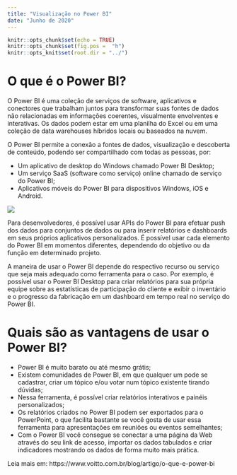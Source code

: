 ```yaml
---
title: "Visualização no Power BI"
date: "Junho de 2020"
---
```


```r
knitr::opts_chunk$set(echo = TRUE)
knitr::opts_chunk$set(fig.pos =  "h")
knitr::opts_knit$set(root.dir = "../")
```

# O que é o Power BI?

O Power BI é uma coleção de serviços de software, aplicativos e conectores que trabalham juntos para transformar suas fontes de dados não relacionadas em informações coerentes, visualmente envolventes e interativas. Os dados podem estar em uma planilha do Excel ou em uma coleção de data warehouses híbridos locais ou baseados na nuvem. 

O Power BI permite a conexão a fontes de dados, visualização e descoberta de conteúdo, podendo ser compartilhado com todas as pessoas, por:

* Um aplicativo de desktop do Windows chamado Power BI Desktop;
* Um serviço SaaS (software como serviço) online chamado de serviço do Power BI;
* Aplicativos móveis do Power BI para dispositivos Windows, iOS e Android.

![](https://raw.githubusercontent.com/ldaniel/Spatial-Statistics-Applications/master/images/o_que_powerbi.jpg)

Para desenvolvedores, é possível usar APIs do Power BI para efetuar push dos dados para conjuntos de dados ou para inserir relatórios e dashboards em seus próprios aplicativos personalizados. É possível usar cada elemento do Power BI em momentos diferentes, dependendo do objetivo ou da função em determinado projeto.

A maneira de usar o Power BI depende do respectivo recurso ou serviço que seja mais adequado como ferramenta para o caso. Por exemplo, é possível usar o Power BI Desktop para criar relatórios para sua própria equipe sobre as estatísticas de participação do cliente e exibir o inventário e o progresso da fabricação em um dashboard em tempo real no serviço do Power BI.

# Quais são as vantagens de usar o Power BI? 

* Power BI é muito barato ou até mesmo grátis; 
* Existem comunidades de Power BI, em que qualquer um pode se cadastrar, criar um tópico e/ou votar num tópico existente tirando dúvidas; 
* Nessa ferramenta, é possível criar relatórios interativos e painéis personalizados; 
* Os relatórios criados no Power BI podem ser exportados para o PowerPoint, o que facilita bastante se você gosta de usar essa ferramenta para apresentações em reuniões ou eventos semelhantes; 
* Com o Power BI você consegue se conectar a uma página da Web através do seu link de acesso, importar os dados tabulados e criar indicadores mostrando os dados de forma muito mais prática.

Leia mais em: https://www.voitto.com.br/blog/artigo/o-que-e-power-bi